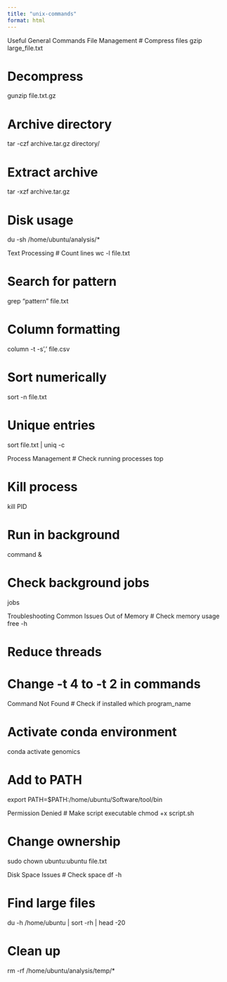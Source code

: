```yaml
---
title: "unix-commands"
format: html
---
```


Useful General Commands File Management \# Compress files gzip large_file.txt

# Decompress

gunzip file.txt.gz

# Archive directory

tar -czf archive.tar.gz directory/

# Extract archive

tar -xzf archive.tar.gz

# Disk usage

du -sh /home/ubuntu/analysis/\*

Text Processing \# Count lines wc -l file.txt

# Search for pattern

grep "pattern" file.txt

# Column formatting

column -t -s',' file.csv

# Sort numerically

sort -n file.txt

# Unique entries

sort file.txt \| uniq -c

Process Management \# Check running processes top

# Kill process

kill PID

# Run in background

command &

# Check background jobs

jobs

Troubleshooting Common Issues Out of Memory \# Check memory usage free -h

# Reduce threads

# Change -t 4 to -t 2 in commands

Command Not Found \# Check if installed which program_name

# Activate conda environment

conda activate genomics

# Add to PATH

export PATH=\$PATH:/home/ubuntu/Software/tool/bin

Permission Denied \# Make script executable chmod +x script.sh

# Change ownership

sudo chown ubuntu:ubuntu file.txt

Disk Space Issues \# Check space df -h

# Find large files

du -h /home/ubuntu \| sort -rh \| head -20

# Clean up

rm -rf /home/ubuntu/analysis/temp/\*
